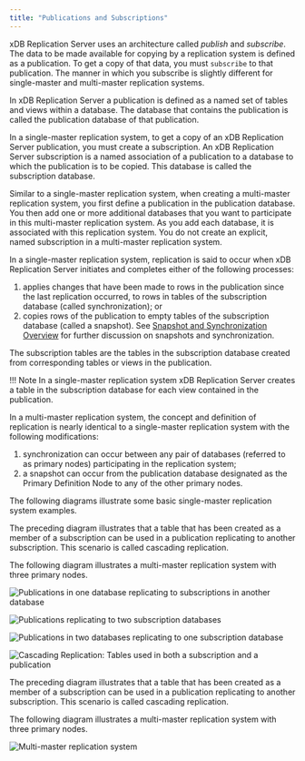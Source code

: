 ```yaml
---
title: "Publications and Subscriptions"
---
```


<div id="publications_and_subscriptions" class="registered_link"></div>

xDB Replication Server uses an architecture called *publish* and *subscribe*. The data to be made available for copying by a replication system is defined as a publication. To get a copy of that data, you must `subscribe` to that publication. The manner in which you subscribe is slightly different for single-master and multi-master replication systems.

In xDB Replication Server a publication is defined as a named set of tables and views within a database. The database that contains the publication is called the publication database of that publication.

In a single-master replication system, to get a copy of an xDB Replication Server publication, you must create a subscription. An xDB Replication Server subscription is a named association of a publication to a database to which the publication is to be copied. This database is called the subscription database.

Similar to a single-master replication system, when creating a multi-master replication system, you first define a publication in the publication database. You then add one or more additional databases that you want to participate in this multi-master replication system. As you add each database, it is associated with this replication system. You do not create an explicit, named subscription in a multi-master replication system.

In a single-master replication system, replication is said to occur when xDB Replication Server initiates and completes either of the following processes:

1.  applies changes that have been made to rows in the publication since the last replication occurred, to rows in tables of the subscription database (called synchronization); or
2.  copies rows of the publication to empty tables of the subscription database (called a snapshot). See [Snapshot and Synchronization Overview](06_snapshot_and_synchronous/#snapshot_and_synchronous) for further discussion on snapshots and synchronization.

The subscription tables are the tables in the subscription database created from corresponding tables or views in the publication.

!!! Note
    In a single-master replication system xDB Replication Server creates a table in the subscription database for each view contained in the publication.

In a multi-master replication system, the concept and definition of replication is nearly identical to a single-master replication system with the following modifications:

1.  synchronization can occur between any pair of databases (referred to as primary nodes) participating in the replication system;
2.  a snapshot can occur from the publication database designated as the Primary Definition Node to any of the other primary nodes.

The following diagrams illustrate some basic single-master replication system examples.

The preceding diagram illustrates that a table that has been created as a member of a subscription can be used in a publication replicating to another subscription. This scenario is called cascading replication.

The following diagram illustrates a multi-master replication system with three primary nodes.

![Publications in one database replicating to subscriptions in another database](/../../images/image3.png)

![Publications replicating to two subscription databases](/../../images/image4.png)

![*Publications in two databases replicating to one subscription database*](/../../images/image5.png)

![*Cascading Replication: Tables used in both a subscription and a publication*](/../../images/image6.png)

The preceding diagram illustrates that a table that has been created as a member of a subscription can be used in a publication replicating to another subscription. This scenario is called cascading replication.

The following diagram illustrates a multi-master replication system with three primary nodes.

![*Multi-master replication system*](/../../images/image7.png)
